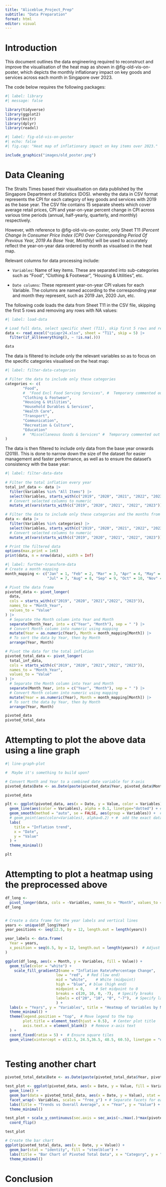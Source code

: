```yaml
---
title: "Aliceblue_Project_Prep"
subtitle: "Data Preparation"
format: html
editor: visual
---
```


# Introduction

This document outlines the data engineering required to reconstruct and improve the visualisation of the heat map as shown in @fig-old-vis-on-poster, which depicts the monthly inflationary impact on key goods and services across each month in Singapore over 2023.

The code below requires the following packages:

```r
#| label: library
#| message: false

library(tidyverse)
library(ggplot2)
library(knitr)
library(dplyr)
library(readxl)
```

```r
#| label: fig-old-vis-on-poster
#| echo: false
#| fig.cap: "Heat map of inflationary impact on key items over 2023."

include_graphics("images/old_poster.png")
```

# Data Cleaning

The Straits Times based their visualisation on data published by the Singapore Department of Statistics (DOS). whereby the data in CSV format represents the CPI for each category of key goods and services with 2019 as the base year. The CSV file contains 15 separate sheets which cover average retail prices, CPI and year-on-year percent change in CPI across various time periods (annual, half-yearly, quarterly, and monthly) respectively.

However, with reference to @fig-old-vis-on-poster, only Sheet T11 *(Percent Change In Consumer Price Index (CPI) Over Corresponding Period Of Previous Year, 2019 As Base Year, Monthly)* will be used to accurately reflect the year-on-year data ordered by month as visualised in the heat map.

Relevant columns for data processing include:

-   `Variables`: Name of key items. These are separated into sub-categories such as "Food", "Clothing & Footwear", "Housing & Utilities", etc.

-   `Date columns`: These represent year-on-year CPI values for each Variable. The columns are named according to the corresponding year and month they represent, such as 2019 Jan, 2020 Jun, etc.

The following code loads the data from Sheet T11 in the CSV file, skipping the first 5 rows and removing any rows with NA values:

```r
#| label: load-data

# Load full data, select specific sheet (T11), skip first 5 rows and remove rows with NA values
data <- read_excel("cpiapr24.xlsx", sheet = "T11", skip = 5) |>
  filter(if_all(everything(), ~ !is.na(.)))

data
```

The data is filtered to include only the relevant variables so as to focus on the specific categories visualised on the heat map:

```r
#| label: filter-data-categories

# Filter the data to include only these categories
categories <- c(
        "Food",
        #  "Food Excl Food Serving Services", #  Temporary commented out
        "Clothing & Footwear",
        "Housing & Utilities",
        "Household Durables & Services",
        "Health Care",
        "Transport",
        "Communication",
        "Recreation & Culture",
        "Education"
        #  "Miscellaneous Goods & Services" #  Temporary commented out
)
```

The data is then filtered to include only data from the base year onwards (2019). This is done to narrow down the size of the dataset for easier management and faster performance, as well as to ensure the dataset's consistency with the base year:

```r
#| label: filter-data-date
 
# Filter the total inflation every year
total_inf_data <- data |> 
  filter(Variables %in% "All Items") |>
  select(Variables, starts_with(c("2019", "2020", "2021", "2022", "2023"))) |>
  # Convert selected columns to numeric
  mutate_at(vars(starts_with(c("2019", "2020", "2021", "2022", "2023"))), as.numeric)

# Filter the data to include only these categories and the months from 2019 onwards
data <- data |>
  filter(Variables %in% categories) |>
  select(Variables, starts_with(c("2019", "2020", "2021", "2022", "2023"))) |>
  # Convert selected columns to numeric
  mutate_at(vars(starts_with(c("2019", "2020", "2021", "2022", "2023"))), as.numeric)

# Print the filtered data
options(max.print = 1e6)
print(data, n = nrow(data), width = Inf)
```

```r
#| label: further-transform-data
# Create a month mapping
month_mapping <- c("Jan" = 1, "Feb" = 2, "Mar" = 3, "Apr" = 4, "May" = 5, "Jun" = 6,
                   "Jul" = 7, "Aug" = 8, "Sep" = 9, "Oct" = 10, "Nov" = 11, "Dec" = 12)

# Pivot the data frame
pivoted_data <- pivot_longer(
  data, 
  cols = starts_with(c("2019", "2020", "2021","2022", "2023")),
  names_to = "Month_Year",
  values_to = "Value"
) |>
  # Separate the Month column into Year and Month
  separate(Month_Year, into = c("Year", "Month"), sep = " ") |>
  # Convert Month column into numeric using mapping
  mutate(Year = as.numeric(Year), Month = month_mapping[Month]) |>
  # To sort the data by Year, then by Month
  arrange(Year, Month)

# Pivot the data for the total inflation
pivoted_total_data <- pivot_longer(
  total_inf_data, 
  cols = starts_with(c("2019", "2020", "2021","2022", "2023")),
  names_to = "Month_Year",
  values_to = "Value"
) |>
  # Separate the Month column into Year and Month
  separate(Month_Year, into = c("Year", "Month"), sep = " ") |>
  # Convert Month column into numeric using mapping
  mutate(Year = as.numeric(Year), Month = month_mapping[Month]) |>
  # To sort the data by Year, then by Month
  arrange(Year, Month)

pivoted_data
pivoted_total_data
```

# Attempting to plot the above data using a line graph

```r

#| line-graph-plot

#  Maybe it's something to build upon?

# Convert Month and Year to a combined date variable for X-axis
pivoted_data$Date <- as.Date(paste(pivoted_data$Year, pivoted_data$Month, "01", sep = "-"))

pivoted_data

plt <- ggplot(pivoted_data, aes(x = Date, y = Value, color = Variables)) +
  geom_line(aes(color = Variables), alpha = 0.1, linetype="dotted") + #  add the exact line graph (harsh)
  geom_smooth(method = "auto", se = FALSE, aes(group = Variables)) +  # Add a smooth curve
  # geom_point(aes(color=Variables), alpha=0.2) + #  add the exact data point
  labs(
    title = "Inflation trend",
    x = "Date",
    y = "Value"
  ) + 
  theme_minimal()

plt

```

# Attempting to plot a heatmap using the preprocessed above

```r

df_long <- 
  pivot_longer(data, cols = -Variables, names_to = "Month", values_to = "Value")
df_long


# Create a data frame for the year labels and vertical lines
years <- unique(df_long$Year)
year_positions <- seq(12.5, by = 12, length.out = length(years))

year_labels <- data.frame(
  Year = years,
  x_position = seq(6.5, by = 12, length.out = length(years))  # Adjust x_position for year labels
)

ggplot(df_long, aes(x = Month, y = Variables, fill = Value)) +
  geom_tile(color = "white") +
    scale_fill_gradient2(name = "Inflation Rate\nPercentage Change",
                       low = "red",  # Red (low end)
                       mid = "white",    # White (midpoint)
                       high = "blue", # blue (high end)
                       midpoint = 0,     # Set midpoint to 0
                       breaks = c(20, 10, 0, -7),  # Specify breaks
                       labels = c("20", "10", "0", "-7"),  # Specify labels
                       ) +
  labs(x = "Years", y = "Variables", title = "Heatmap of Variables by Month") +
  theme_minimal() +
  theme(legend.position = "top",  # Move legend to the top
        plot.title = element_text(hjust = 0.5),  # Center plot title
        axis.text.x = element_blank()  # Remove x-axis text
  ) +
  coord_fixed(ratio = 5) +  # Ensure square tiles
  geom_vline(xintercept = c(12.5, 24.5,36.5, 48.5, 60.5), linetype = "dashed", color = "black")   # Add vertical lines
  
```

# Testing another chart

```r
pivoted_total_data$Date <- as.Date(paste(pivoted_total_data$Year, pivoted_total_data$Month, "01", sep = "-"))

test_plot <- ggplot(pivoted_data, aes(x = Date, y = Value, fill = Variables)) +
  geom_line() +
  geom_bar(data = pivoted_total_data, aes(x = Date, y = Value), stat = "identity", fill = "grey") +
  facet_wrap(~ Variables, scales = "free_y") + # Separate facets for each category
  labs(title = "Trends vs Overall Average", x = "Year", y = "Value") +
  theme_minimal()

test_plot + scale_y_continuous(sec.axis = sec_axis(~./max(.)*max(pivoted_total_data$Value), name = "Average Inflation Rate")) +
  coord_flip()

test_plot
```

```r
# Create the bar chart
ggplot(pivoted_total_data, aes(x = Date, y = Value)) +
  geom_bar(stat = "identity", fill = "steelblue") +
  labs(title = "Bar Chart of Pivoted Total Data", x = "Category", y = "Inflation Rate") +
  theme_minimal()

```

# Conclusion
